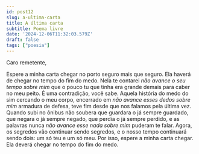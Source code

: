 ```yaml
---
id: post12
slug: a-ultima-carta
title: A última carta
subtitle: Poema livre
date: '2024-12-06T11:32:03.579Z'
draft: false
tags: ["poesia"]
---
```


Caro remetente,  

Espere a minha carta chegar no porto seguro mais que seguro. 
Ela haverá de chegar no tempo do fim do medo.
Nela te contarei _não avance o seu tempo sobre mim_ 
que o pouco tu que tinha era grande demais para caber no meu peito.
É uma contradição, você sabe.
Aquela história do medo do sim cercando o meu corpo, 
encerrado em _não avance esses dedos sobre mim_ armadura de defesa,
 teve fim desde que nos falamos pela última vez.
Quando subi no ônibus não soubera que guardara
o já sempre guardado, que negara o já sempre negado, 
que perdia o já sempre perdido, e as palavras nunca 
_não avance esse nada sobre mim_ puderam te falar.
Agora, os segredos vão continuar sendo segredos, 
e o nosso tempo continuará sendo dois: um só teu e um só meu.
Por isso, espere a minha carta chegar. 
Ela deverá chegar no tempo do fim do medo.